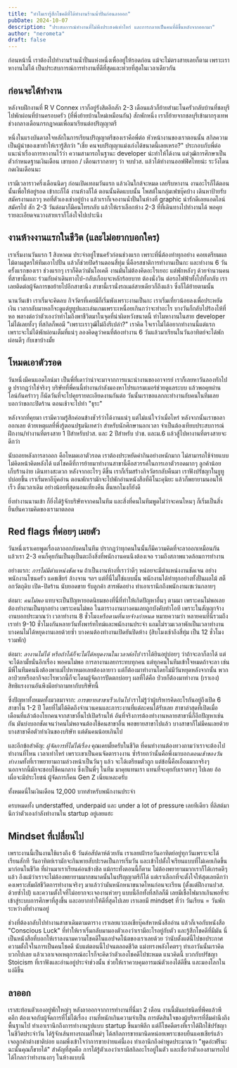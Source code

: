 ```yaml
---
title: "ทำไมเรารู้สึกโชคดีที่ได้ทำงานร้านน้ำปั่นก่อนลาออก"
pubDate: 2024-10-07
description: "ประสบการณ์ทำงานที่ไม่พึงประสงค์เท่าไหร่ และการกลายเป็นคนที่ดีขึ้นหลังจากออกมา"
author: "nerometa"
draft: false 
---
```


ก่อนหน้านี้ เราต้องไปทำงานร้านน้ำปั่นแห่งหนึ่งเพื่ออยู่ให้รอดก่อน แม้จะไม่ตรงสายเลยก็ตาม เพราะเราหางานไม่ได้ เป็นประสบการณ์การทำงานที่ดีที่สุดและห่วยที่สุดในเวลาเดียวกัน

## ก่อนจะได้ทำงาน

หลังจบฝึกงานที่ R V Connex เราก็อยู่รังสิตอีกสัก 2-3 เดือนแล้วก็ย้ายสำมะโนครัวกลับบ้านที่ชลบุรีไปพักผ่อนที่บ้านครอบครัว (ที่พึ่งย้ายบ้านใหม่เหมือนกัน) สักพักหนึ่ง เราก็ย้ายจากชลบุรีเข้ามากรุงเทพช่วงกลางเดือนกรกฎาคมเพื่อมาเรียนต่อปริญญาตรี

หนึ่งในแรงบันดาลใจหลักในการเรียนปริญญาตรีของเราคือพี่ต่อ หัวหน้างานของเราตอนนั้น สกิลความเป็นผู้นำของเขาทำให้เรารู้สึกว่า "เชี่ย คนจบปริญญาแม่งเก่งได้ขนาดนี้เลยเหรอ?" ประกอบกับพี่ต่อแนะนำเรื่องการหางานไว้ว่า ความสามารถในฐานะ developer น่ะทำให้ได้งาน แต่วุฒิการศึกษาเป็นตัวกำหนดฐานเงินเดือน เขาบอก / เตือนเรากลายๆ ว่า จบปวส. แล้วได้ทำงานออฟฟิศไทยน่ะ ระวังโดนกดเงินเดือนนะ

เรามีเวลาราวครึ่งเดือนนิดๆ ก่อนเปิดเทอมวันแรก แล้วเงินใกล้จะหมด เลยรีบหางาน งานอะไรก็ได้ตอนนั้นเพื่อให้อยู่รอด เข้ากะก็ได้ งานห้างก็ได้ ตอนนั้นคิดแบบนั้น โพสต์ในกลุ่มเฟซบุ๊คบ้าง เดินหาป้ายรับสมัครงานแถวๆ หอที่ตัวเองเช่าอยู่บ้าง แล้วเราก็เจองานน้ำปั่นในห้างที่ graphic น่ารักดีเลยแอดไลน์สมัครไป สัก 2-3 วันต่อมาก็มีคนโทรกลับ แล้วให้เราเลือกห้าง 2-3 ที่ที่เดินทางไปทำงานได้ พอคุยรายละเอียดจนวางสายเราก็โล่งใจไปเปาะนึง

## งานห้างงานแรกในชีวิต (และไม่อยากบอกใคร)

เราเริ่มงานวันแรก 1 สิงหาคม ประจำอยู่โซนครัวก่อนช่วงแรก เพราะที่นี่ต้องทำทุกอย่าง คอยเตรียมผลไม้ตามสูตรให้ทีมเอาไปปั่น แล้วก็ช่วยปิดร้านตอนสี่ทุ่ม นี่คือรสชาติการทำงานเป็นกะ และทำงาน 6 วันครั้งแรกของเรา ช่วงแรกๆ เราก็คิดว่ามันโอเคดี งานมันไม่ต้องคิดอะไรเยอะ แต่พักหลังๆ ด้วยจำนวนคนที่สาขานี้เยอะ ร่วมกับค่าเดินทางไป-กลับเกือบจะหลักร้อยบาท ต้องนั่งวิน ต่อรถไฟฟ้าทั้งไปทั้งกลับ เราเลยติดต่อผู้จัดการขอย้ายไปอีกสาขานึง สาขานี้เรานั่งรถเมล์สายเดียวก็ถึงแล้ว ซึ่งก็ได้ย้ายตามนั้น

นานวันเข้า เราเริ่มจะคิดลบ กิจวัตรที่เคยมีก็เริ่มพังเพราะงานเป็นกะ เราเริ่มเที่ยวน้อยลงเพื่อประหยัดเงิน เวลากลับมาหอก็จะดูแต่ยูทูปและเล่นเกมเพราะเหนื่อยเกินกว่าจะทำอะไร บางวันก็กลับไปร้องไห้ที่หอ พลางต่อว่าตัวเองว่าทำไมถึงพาชีวิตมาในจุดที่น่าผิดหวังขนาดนี้ ทำไมหางานในสาย developer ไม่ได้เลยทั้งๆ ที่สกิลก็พอมี "เพราะเราวุฒิไม่ถึงรึเปล่า?" เราคิด ใจเราไม่ได้อยากทำงานนี้แต่แรก เพราะจะไม่ได้พักผ่อนเต็มที่แน่ๆ ลองคิดดูว่าคนที่ต้องทำงาน 6 วันแล้วมาเรียนในวันอาทิตย์จะได้พักผ่อนดีๆ กับเขาบ้างมั้ย

## โหมดเอาตัวรอด

วันหนึ่งมีคนแอดไลน์มา เป็นพี่ที่เดาว่าน่าจะมาจากการแนะนำงานของอาจารย์ เราก็เลยหาวันลองทักไปดู ปรากฏว่าใช่จริงๆ บริษัทที่พี่คนนี้ทำงานกำลังมองหาโปรแกรมเมอร์ช่วยดูแลระบบ แล้วพอคุยผ่านไลน์กันคร่าวๆ ก็นัดวันที่จะไปคุยรายละเอียดงานกันต่อ วันนั้นเราขอแลกกะทำงานกับคนในทีมเลย บอกว่าขอกะปิดร้าน ตอนเช้าจะไปทำ "ธุระ"

หลังจากที่คุยมา เรามีความรู้สึกค่อนข้างชัวร์ว่าได้งานแน่ๆ แต่ไม่แน่ใจว่าเมื่อไหร่ หลังจากนั้นเราขอลาออกเลย ด้วยเหตุผลที่พึ่งรู้ตอนปฐมนิเทศว่า สำหรับนักศึกษานอกเวลา จำเป็นต้องเทียบประสบการณ์ฝึกงาน/ทำงานที่ตรงสาย 1 ปีสำหรับปวส. และ 2 ปีสำหรับ ปวช. และม.6 แล้วสู้ไปหางานที่ตรงสายจะดีกว่า

นับถอยหลังการลาออก คือโหมดเอาตัวรอด เราต้องประหยัดค่ากินอย่างหนักมาก ไม่สามารถใช้จ่ายแบบไม่คิดหน้าคิดหลังได้ แต่โชคดีที่การย้ายมาทำงานสาขานี้คือสวรรค์ในการเอาตัวรอดมากๆ ลูกค้าน้อย เก็บร้านง่าย เดินทางสะดวก หลังจากอะไรๆ ดีขึ้น เราก็เริ่มสร้างกิจวัตรกลับคืนมา เราฟังปรัชญาในยูทูปบ่อยขึ้น เราเริ่มหาอีบุ๊คอ่าน ตอนพักเรามักจะไปพักอ่านหนังสือที่คิโนะคุนิยะ แล้วก็พยายามนอนให้เร็ว ตื่นเวลาเดิม อย่างน้อยที่สุดนอนเที่ยงคืน ตื่นหกโมงก็ยังดี

ยิ่งทำงานนานเข้า ก็ยิ่งได้รู้จักบริษัทจากคนในทีม และสิ่งที่คนในทีมพูดไม่ว่าจะคนไหนๆ ก็เริ่มเป็นสิ่งยืนยันความคิดของเรามาตลอด

## Red flags ที่ค่อยๆ เผยตัว

วันหนึ่งเราเคยพูดเรื่องลาออกกับคนในทีม ปรากฎว่าทุกคนในนั้นก็มีความคิดที่จะลาออกเหมือนกัน แล้วเรา 2-3 คนก็คุยกันเป็นตุเป็นตะถึงสิ่งที่พนักงานคนนึงต้องเจอ รวมถึงสภาพแวดล้อมการทำงาน

อย่างแรก: *การไม่มีตำแหน่งชัดเจน* ถ้าเป็นงานห้างที่เราว่าดีๆ หน่อยจะมีตำแหน่งงานชัดเจน อย่างพนักงานโซนครัว แคชเชียร์ ล้างจาน ฯลฯ แต่ที่นี่ไม่ใช่แบบนั้น พนักงานได้ทำทุกอย่างทั้งปั่นผลไม้ สต็อกวัตถุดิบ เปิด-ปิดร้าน นับยอดขาย รับลูกค้า สารพัดอย่าง ทำเอาเรานึกถึงพนักงานเซเว่นกลายๆ

ต่อมา: *คนไม่พอ* แทบจะเป็นปัญหายอดนิยมของที่นี่ที่ทำให้เกิดปัญหาอื่นๆ ตามมา เพราะคนไม่พอเลยต้องทำงานเป็นทุกอย่าง เพราะคนไม่พอ ในตารางงานบางคนเลยถูกบังคับทำโอที เพราะในสัญญาจ้างงานบอกประมาณว่า เวลาทำงาน 8 ชั่วโมง*หรือตามที่นายจ้างกำหนด* หมายความว่า หลายคนที่นี่รวมถึงเราทำ 9-10 ชั่วโมงกันหลายวันทั้งพาร์ทไทม์และพนักงานประจำ แถมไม่รวมเวลาพักเป็นเวลาทำงาน บางคนไม่ได้หยุดงานเลยด้วยซ้ำ บางคนต้องทำงานเปิดยันปิดห้าง (สิบโมงเช้าถึงสี่ทุ่ม เป็น 12 ชั่วโมงรวมพัก)

ต่อมา: *ลางานไม่ได้ หรือถ้าได้ก็จะไม่ได้หยุดงานในเวลาต่อไป* เราได้ยินอยู่บ่อยๆ ว่าถ้าจะลาก็ลาได้ แต่จะได้ลามั้ยนั่นอีกเรื่อง พอคนไม่พอ การลางานเลยกระทบทุกคน แต่ทุกคนในทีมเข้าใจหมดถ้าจะลา เช่นมีพี่ในทีมคนนึงต้องพาแม่ไปหาหมอเลยต้องลายาว แต่ก็ต้องมาทำงานโดยไม่มีวันหยุดหลังจากนั้น พวกลาป่วยหรือลากิจอะไรพวกนี้ก็จะโดนผู้จัดการปัดตกบ่อยๆ ผลที่ได้คือ ป่วยก็ต้องมาทำงาน (เราเอง) สิทธิแรงงานอันพึงมีอย่าถามหากับบริษัทนี้

ซึ่งปัญหาทั้งหมดทั้งมวลมาจาก: *การขยายสาขาเร็วเกินไป* เราไม่รู้ว่าผู้บริหารคิดอะไรกันอยู่ถึงเปิด 6 สาขาใน 1-2 ปี โดยที่ไม่ได้คิดถึงจำนวนคนและภาระงานที่แต่ละคนได้รับเลย สาขาล่าสุดที่เปิดเมื่อเดือนที่แล้วต้องโยกคนจากสาขาอื่นไปเปิดร้านให้ อันที่จริงการต้องทำงานหลายสาขานี่ก็อีกปัญหาเช่นกัน มันบ่งบอกชัดเจนว่าคนไม่พอจนต้องใช้คนสาขาอื่น พอขยายสาขาไปแล้ว บางสาขาก็ไม่มีคนเลยด้วย บางสาขาคือตัวทำเงินของบริษัท แต่ดันคนน้อยเกินไป

และอีกข้อสำคัญ: *ผู้จัดการที่ไม่ได้เรื่อง* คุณเคยมั้ยครับในชีวิต ที่คนทำงานต้องทวงถามว่าเราจะต้องไปทำงานที่ไหน เวลาเท่าไหร่ เพราะเขาเป็นคนจัดตารางงาน ซ้ำร้ายกว่านั้นคือพึ่งมาบอก*ตอนเช้าของวันทำงาน*ทั้งที่เราพยายามถามล่วงหน้าเป็นวันๆ แล้ว จะได้เตรียมตัวถูก แต่ข้อนี้คือเอือมมากจริงๆ นอกจากนี้มักจะชอบใช้คนกลาง ซึ่งเป็นพี่ๆ ในทีม มาคุยแทนเรา แทนที่จะคุยกับเราตรงๆ ไปเลย อ้อ เผื่อจะมีประโยชน์ ผู้จัดการก็คน Gen Z เนี่ยแหละครับ

ทั้งหมดนี่ในเงินเดือน 12,000 บาทสำหรับพนักงานประจำ

ครบหมดทั้ง understaffed, underpaid และ under a lot of pressure เลยทีเดียว ที่ลิสต์มา นึกว่าตัวเองกำลังทำงานใน startup อยู่เลยแฮะ

## Mindset ที่เปลี่ยนไป

เพราะงานนี้เป็นงานใช้แรงถึง 6 วันต่อสัปดาห์ด้วยกัน เราเลยเฝ้ารอวันอาทิตย์อยู่ทุกวันเพราะจะได้เรียนสักที วันอาทิตย์เรามักจะกินพายสับปะรดเป็นการเริ่มวัน และเข้าไปตั้งใจเรียนแบบที่ไม่เคยเกิดขึ้นมาก่อนในชีวิต ที่ผ่านมาเราเรียนค่อนข้างชิล แม้กระทั่งตอนนี้ก็ตาม ไม่ต้องพยายามมากเราก็ได้เกรดดีๆ แล้ว ถึงแม้ว่าเราจะไม่ต้องพยายามมากขนาดนั้นในปริญญาตรีก็ได้ แต่เราเลือกที่จะตั้งใจให้สุดเลยดีกว่า คงเพราะสัมผัสชีวิตการทำงานจริงๆ มาแล้วว่ามันหนักหนาขนาดไหนก่อนจะเรียน (ตั้งแต่ฝึกงานปวส. ด้วยซ้ำไป) และความตั้งใจที่ไม่อยากจะเจองานห่วยๆ แบบนี้อีกทั้งที่สกิลก็มี เลยมีเชื้อไฟมากเกินพอที่จะเข้าสู่ระบบการศึกษาที่สูงขึ้น และอยากทำให้ดีที่สุดไปเลย เราเลยมี mindset ที่ว่า วันเรียน = วันพัก ระหว่างที่ทำงานอยู่

ช่วงที่ต้องกลับไปทำงานสาขาเดิมตามตาราง เราเลยแวะเอเชียบุ๊คส์หาหนังสืออ่าน แล้วก็เจอกับหนังสือ "Conscious Luck" ที่ทำให้เราเริ่มกลับมามองตัวเองว่าเรามีอะไรอยู่กับตัว และรู้สึกโชคดีที่มีมัน นี่เป็นหนังสือที่บอกให้เราลงนามความโชคดีในแอปจดโน้ตของเราเลยด้วย ว่านับตั้งแต่นี้ไปขอประกาศความตั้งใจในการเป็นคนโชคดี นับแต่ตอนนี้ไปจนตลอดชีวิต แม่งทรงพลังโคตรๆ ทำเอาวันนั้นเราคิดบวกไปเลย แล้วเวลาเจอเหตุการณ์อะไรก็จะคิดว่าตัวเองโชคดีไปซะหมด แนวคิดนี้ บวกกับปรัชญา Stoicism ที่เราฟังและอ่านอยู่ประจำช่วงนั้น ช่วยให้เราควบคุมอารมณ์ตัวเองได้ดีขึ้น และมองโลกในแง่ดีขึ้น

## ลาออก

เราสะท้อนตัวเองอยู่พักใหญ่ๆ หลังลาออกจากการทำงานที่นี่มา 2 เดือน งานนี้มันแย่ชนิดที่พีคแล้วพีคอีก ต้องเจอกับผู้จัดการที่ไม่ได้เรื่อง งานที่หนักเกินความจำเป็น การตัดสินใจของผู้บริหารที่ลืมคำนึงถึงพื้นฐานไป ทำเอาเรานึกถึงการทำงานรูปแบบ startup ขึ้นมาพิลึก แต่ก็โชคดีตรงที่เราได้ฝึกใช้ปรัชญาในชีวิตประจำวัน ได้รู้จักเส้นทางรถเมล์ใหม่ๆ ได้สกิลการขายมานิดหน่อยเพราะชอบยืนแคชเชียร์แล้วเจอลูกค้าต่างชาติบ่อย แถมพึ่งเข้าใจว่าการขายง่ายแค่นี้เอง ทำเอานึกถึงคำพูดประมาณว่า "พูดอ่ะฟรีนะ ฉะนั้นคุณก็ขายได้" สำคัญที่สุดคือ การได้รู้ตัวเองว่าเรามีสกิลอะไรอยู่ในตัว และเชื่อว่าตัวเองสามารถไปได้ไกลกว่าทำงานงกๆ ในห้างแบบนี้

